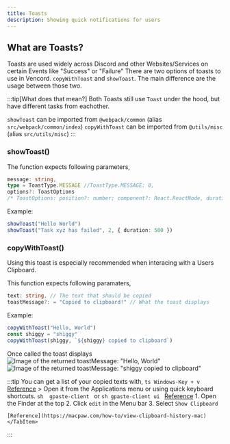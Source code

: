 ```yaml
---
title: Toasts
description: Showing quick notifications for users
---
```



## What are Toasts?
Toasts are used widely across Discord and other Websites/Services on certain Events like "Success" or "Failure" 
There are two options of toasts to use in Vencord. `copyWithToast` and `showToast`. 
The main difference are the usage between those two.

:::tip[What does that mean?]
Both Toasts still use `Toast` under the hood, but have different tasks from eachother.

`showToast` can be imported from `@webpack/common` (alias `src/webpack/common/index`)
`copyWithToast` can be imported from `@utils/misc` (alias `src/utils/misc`)
:::

### showToast()
The function expects following parameters,
```ts
message: string, 
type = ToastType.MESSAGE //ToastType.MESSAGE: 0,
options?: ToastOptions 
/* ToastOptions: position?: number; component?: React.ReactNode, duration?: number; */
```
Example:
```ts
showToast("Hello World")
showToast("Task xyz has failed", 2, { duration: 500 })
```

### copyWithToast()
Using this toast is especially recommended when interacing with a Users Clipboard.

This function expects following paramaters,
```ts
text: string, // The text that should be copied
toastMessage?: = "Copied to clipboard!" // What the toast displays
```
Example: 
```ts 
copyWithToast("Hello, World")
const shiggy = "shiggy"
copyWithToast(shiggy, `${shiggy} copied to clipboard`)
```
Once called the toast displays
![Image of the returned toastMessage: "Hello, World"](https://raw.githubusercontent.com/Vencord/Docs/main/src/assets/copied.png) 
![Image of the returned toastMessage: "shiggy copied to clipboard"](https://raw.githubusercontent.com/Vencord/Docs/main/src/assets/shiggyToast.png)

:::tip 
You can get a list of your copied texts with,
<Tabs>
<TabItem label="Windows" icon="seti:windows">
    ```ts
     Windows-Key + v
    ```
    [Reference](https://support.microsoft.com/en-us/windows/clipboard-in-windows-c436501e-985d-1c8d-97ea-fe46ddf338c6)
    </TabItem>
    <TabItem label="GNOME (Gpaste)" icon="linux">
        > Open it from the Applications menu or using quick keyboard shortcuts.
    ```sh 
    gpaste-client
    ```
    or 
    ```sh
    gpaste-client ui
    ```
    [Reference](https://www.baeldung.com/linux/clipboard-history-tools)
    </TabItem>
    <TabItem label="MacOS (Apple)" icon="apple">
    1. Open the Finder at the top
    2. Click `edit` in the Menu bar 
    3. Select `Show Clipboard`

    [Reference](https://macpaw.com/how-to/view-clipboard-history-mac)
    </TabItem>
</Tabs>
:::
